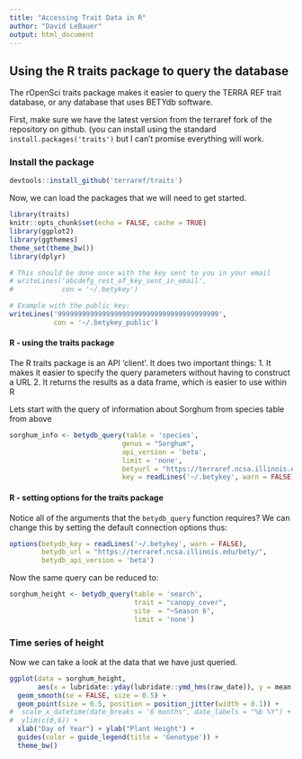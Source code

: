 ```yaml
---
title: "Accessing Trait Data in R"
author: "David LeBauer"
output: html_document
---
```



## Using the R traits package to query the database

The rOpenSci traits package makes it easier to query the TERRA REF trait database, or any database that uses BETYdb software.

First, make sure we have the latest version from the terraref fork of the repository on github. (you can install using the standard `install.packages('traits')` but I can't promise everything will work.

### Install the package

```r
devtools::install_github('terraref/traits')
```

Now, we can load the packages that we will need to get started.

```r
library(traits)
knitr::opts_chunk$set(echo = FALSE, cache = TRUE)
library(ggplot2)
library(ggthemes)
theme_set(theme_bw())
library(dplyr)
```



```r
# This should be done once with the key sent to you in your email
# writeLines('abcdefg_rest_of_key_sent_in_email', 
#            con = '~/.betykey')

# Example with the public key:
writeLines('9999999999999999999999999999999999999999', 
           con = '~/.betykey_public')
```

#### R - using the traits package

The R traits package is an API 'client'. It does two important things:
1. It makes it easier to specify the query parameters without having to construct a URL
2. It returns the results as a data frame, which is easier to use within R

Lets start with the query of information about Sorghum from species table from above

```r

sorghum_info <- betydb_query(table = 'species',
                            genus = "Sorghum",
                            api_version = 'beta',
                            limit = 'none',
                            betyurl = "https://terraref.ncsa.illinois.edu/bety/", 
                            key = readLines('~/.betykey', warn = FALSE))

```

#### R - setting options for the traits package

Notice all of the arguments that the `betydb_query` function requires? We can change this by setting the default connection options thus:


```r
options(betydb_key = readLines('~/.betykey', warn = FALSE),
        betydb_url = "https://terraref.ncsa.illinois.edu/bety/",
        betydb_api_version = 'beta')
```

Now the same query can be reduced to:

```r
sorghum_height <- betydb_query(table = 'search',
                               trait = "canopy_cover",
                               site  = "~Season 6",
                               limit = 'none')
```

### Time series of height

Now we can take a look at the data that we have just queried. 

```r
ggplot(data = sorghum_height, 
       aes(x = lubridate::yday(lubridate::ymd_hms(raw_date)), y = mean, color = cultivar)) +
  geom_smooth(se = FALSE, size = 0.5) +
  geom_point(size = 0.5, position = position_jitter(width = 0.1)) + 
#  scale_x_datetime(date_breaks = '6 months', date_labels = "%b %Y") +
#  ylim(c(0,6)) + 
  xlab("Day of Year") + ylab("Plant Height") + 
  guides(color = guide_legend(title = 'Genotype')) +
  theme_bw()

```

